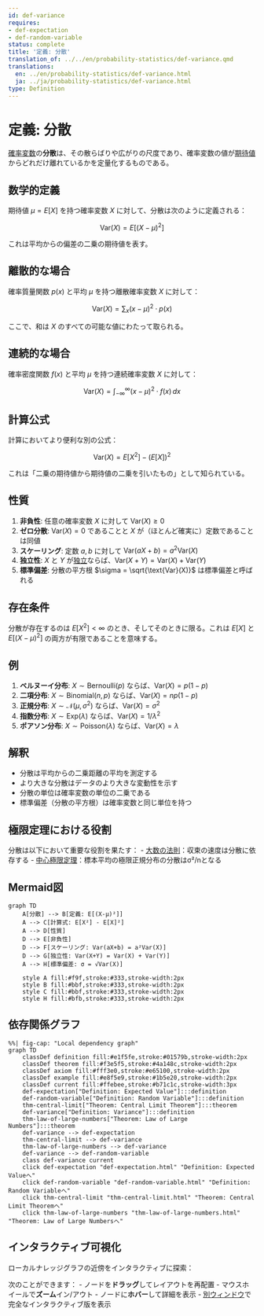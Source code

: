 ```yaml
---
id: def-variance
requires:
- def-expectation
- def-random-variable
status: complete
title: '定義: 分散'
translation_of: ../../en/probability-statistics/def-variance.qmd
translations:
  en: ../en/probability-statistics/def-variance.html
  ja: ../ja/probability-statistics/def-variance.html
type: Definition
---
```


# 定義: 分散 {#def-variance}

[確率変数](def-random-variable.qmd)の**分散**は、その散らばりや広がりの尺度であり、確率変数の値が[期待値](def-expectation.qmd)からどれだけ離れているかを定量化するものである。

## 数学的定義

期待値 $\mu = E[X]$ を持つ確率変数 $X$ に対して、分散は次のように定義される：

$$\text{Var}(X) = E[(X - \mu)^2]$$

これは平均からの偏差の二乗の期待値を表す。

## 離散的な場合

確率質量関数 $p(x)$ と平均 $\mu$ を持つ離散確率変数 $X$ に対して：

$$\text{Var}(X) = \sum_{x} (x - \mu)^2 \cdot p(x)$$

ここで、和は $X$ のすべての可能な値にわたって取られる。

## 連続的な場合

確率密度関数 $f(x)$ と平均 $\mu$ を持つ連続確率変数 $X$ に対して：

$$\text{Var}(X) = \int_{-\infty}^{\infty} (x - \mu)^2 \cdot f(x) \, dx$$

## 計算公式

計算においてより便利な別の公式：

$$\text{Var}(X) = E[X^2] - (E[X])^2$$

これは「二乗の期待値から期待値の二乗を引いたもの」として知られている。

## 性質

1. **非負性**: 任意の確率変数 $X$ に対して $\text{Var}(X) \geq 0$
2. **ゼロ分散**: $\text{Var}(X) = 0$ であることと $X$ が（ほとんど確実に）定数であることは同値
3. **スケーリング**: 定数 $a, b$ に対して $\text{Var}(aX + b) = a^2 \text{Var}(X)$
4. **独立性**: $X$ と $Y$ が[独立](def-independence.qmd)ならば、$\text{Var}(X + Y) = \text{Var}(X) + \text{Var}(Y)$
5. **標準偏差**: 分散の平方根 $\sigma = \sqrt{\text{Var}(X)}$ は標準偏差と呼ばれる

## 存在条件

分散が存在するのは $E[X^2] < \infty$ のとき、そしてそのときに限る。これは $E[X]$ と $E[(X - \mu)^2]$ の両方が有限であることを意味する。

## 例

1. **ベルヌーイ分布**: $X \sim \text{Bernoulli}(p)$ ならば、$\text{Var}(X) = p(1-p)$
2. **二項分布**: $X \sim \text{Binomial}(n, p)$ ならば、$\text{Var}(X) = np(1-p)$
3. **正規分布**: $X \sim \mathcal{N}(\mu, \sigma^2)$ ならば、$\text{Var}(X) = \sigma^2$
4. **指数分布**: $X \sim \text{Exp}(\lambda)$ ならば、$\text{Var}(X) = 1/\lambda^2$
5. **ポアソン分布**: $X \sim \text{Poisson}(\lambda)$ ならば、$\text{Var}(X) = \lambda$

## 解釈

- 分散は平均からの二乗距離の平均を測定する
- より大きな分散はデータのより大きな変動性を示す
- 分散の単位は確率変数の単位の二乗である
- 標準偏差（分散の平方根）は確率変数と同じ単位を持つ

## 極限定理における役割

分散は以下において重要な役割を果たす：
- [大数の法則](thm-law-of-large-numbers.qmd)：収束の速度は分散に依存する
- [中心極限定理](thm-central-limit.qmd)：標本平均の極限正規分布の分散はσ²/nとなる

## Mermaid図

```mermaid
graph TD
    A[分散] --> B[定義: E[(X-μ)²]]
    A --> C[計算式: E[X²] - E[X]²]
    A --> D[性質]
    D --> E[非負性]
    D --> F[スケーリング: Var(aX+b) = a²Var(X)]
    D --> G[独立性: Var(X+Y) = Var(X) + Var(Y)]
    A --> H[標準偏差: σ = √Var(X)]

    style A fill:#f9f,stroke:#333,stroke-width:2px
    style B fill:#bbf,stroke:#333,stroke-width:2px
    style C fill:#bbf,stroke:#333,stroke-width:2px
    style H fill:#bfb,stroke:#333,stroke-width:2px
```

## 依存関係グラフ

```mermaid
%%| fig-cap: "Local dependency graph"
graph TD
    classDef definition fill:#e1f5fe,stroke:#01579b,stroke-width:2px
    classDef theorem fill:#f3e5f5,stroke:#4a148c,stroke-width:2px
    classDef axiom fill:#fff3e0,stroke:#e65100,stroke-width:2px
    classDef example fill:#e8f5e9,stroke:#1b5e20,stroke-width:2px
    classDef current fill:#ffebee,stroke:#b71c1c,stroke-width:3px
    def-expectation["Definition: Expected Value"]:::definition
    def-random-variable["Definition: Random Variable"]:::definition
    thm-central-limit["Theorem: Central Limit Theorem"]:::theorem
    def-variance["Definition: Variance"]:::definition
    thm-law-of-large-numbers["Theorem: Law of Large Numbers"]:::theorem
    def-variance --> def-expectation
    thm-central-limit --> def-variance
    thm-law-of-large-numbers --> def-variance
    def-variance --> def-random-variable
    class def-variance current
    click def-expectation "def-expectation.html" "Definition: Expected Valueへ"
    click def-random-variable "def-random-variable.html" "Definition: Random Variableへ"
    click thm-central-limit "thm-central-limit.html" "Theorem: Central Limit Theoremへ"
    click thm-law-of-large-numbers "thm-law-of-large-numbers.html" "Theorem: Law of Large Numbersへ"
```

## インタラクティブ可視化

ローカルナレッジグラフの近傍をインタラクティブに探索：

::: {.graph-viz data-id="def-variance" data-width="700" data-height="500"}
:::

次のことができます：
- ノードを**ドラッグ**してレイアウトを再配置
- マウスホイールで**ズーム**イン/アウト
- ノードに**ホバー**して詳細を表示
- [別ウィンドウ](../../output/interactive/def-variance.html){target="_blank"}で完全なインタラクティブ版を表示
